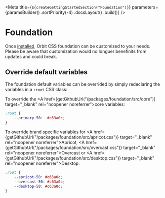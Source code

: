 
<Meta
    title={`${createGettingStartedSection("Foundation")}`}
    parameters={paramsBuilder()
        .sortPriority(-4)
        .docsLayout(<IntroductionLayout sourcePath="/packages/foundation/src" />)
        .build()}
/>

<!-- Otherwise the MDX parser will complain that "components" is undefined -->

# Foundation

Once [installed](?path=/docs/getting-started-installation--page), Orbit CSS foundation can be customized to your needs. Please be aware that customization would no longuer benefinits from updates and could break.

## Override default variables

The foundation default variables can be overrided by simply redeclaring the variables in a `:root` CSS class:

To override the <A href={getGithubUrl("/packages/foundation/src/core")} target="_blank" rel="noopener noreferrer">core variables</A>:

```css dark
:root {
    --primary-50:  #c63a0c;
}
```

To override brand specific variables for <A href={getGithubUrl("/packages/foundation/src/apricot.css")} target="_blank" rel="noopener noreferrer">Apricot</A>, <A href={getGithubUrl("/packages/foundation/src/overcast.css")} target="_blank" rel="noopener noreferrer">Overcast</A> or <A href={getGithubUrl("/packages/foundation/src/desktop.css")} target="_blank" rel="noopener noreferrer">Desktop</A>:

```css dark
:root {
    --apricot-50: #c63a0c;
    --overcast-50: #c63a0c;
    --desktop-50: #c63a0c;
}
```
